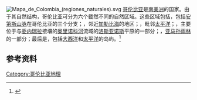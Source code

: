 
{{Expand language|1=en|time=2020-07-30T10:39:01+00:00}}
[[File:Mapa_de_Colombia_(regiones_naturales).svg|thumb]]
[[哥伦比亚|哥伦比亚]]是[[南美洲|南美洲]]的国家。由于其自然结构，哥伦比亚可分为六个截然不同的自然区域。这些区域包括{{le|安第斯自然区|Andean natural region|安第斯地区}}，包括[[安第斯山脉|安第斯山脉]]在哥伦比亚的三个分支；{{le|加勒比自然区|Caribbean natural region|加勒比地区}}，邻近[[加勒比海|加勒比海]]的地区；{{le|太平洋/乔科自然区|Pacific/Chocó natural region|太平洋地区}}，毗邻[[太平洋|太平洋]]；{{le|奥里诺奎亚自然区|Orinoquía natural region|奥里诺奎亚地区}}，主要位于与[[委内瑞拉|委内瑞拉]]接壤的[[奥里诺科河|奥里诺科河]]流域的[[洛斯亚诺斯_(南美洲)|洛斯亚诺斯]]平原的一部分；{{le|亚马孙自然区|Amazon natural region|亚马孙地区}}，[[亚马孙雨林|亚马孙雨林]]的一部分；最后是{{le|海岛地区 (哥伦比亚)|Insular region of Colombia|海岛地区}}，包括[[大西洋|大西洋]]和[[太平洋|太平洋]]的岛屿。<ref>{{Cite web|url = http://www.memo.com.co/fenonino/aprenda/geografia/regiones.html|title = MEMO: Natural Regions of Colombia|website = Memo|language = es|accessdate = 2020-07-26|archive-date = 2007-09-28|archive-url = https://web.archive.org/web/20070928160407/http://www.memo.com.co/fenonino/aprenda/geografia/regiones.html|dead-url = no}}</ref>

==参考资料==
{{reflist}}

[[Category:哥伦比亚地理|Category:哥伦比亚地理]]
{{Colombia-stub}}